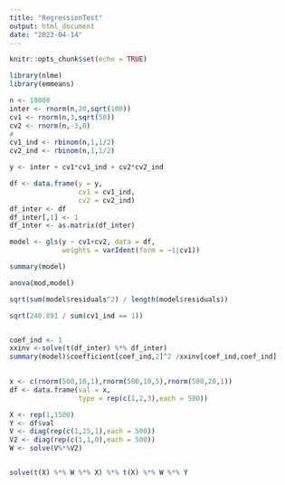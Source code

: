 ```yaml
---
title: "RegressionTest"
output: html_document
date: "2023-04-14"
---
```


```r
knitr::opts_chunk$set(echo = TRUE)
```

```r
library(nlme)
library(emmeans)

n <- 10000
inter <- rnorm(n,20,sqrt(100)) 
cv1 <- rnorm(n,3,sqrt(50))
cv2 <- rnorm(n,-3,0)
# 
cv1_ind <- rbinom(n,1,1/2)
cv2_ind <- rbinom(n,1,1/2)

y <- inter + cv1*cv1_ind + cv2*cv2_ind

df <- data.frame(y = y,
                 cv1 = cv1_ind,
                 cv2 = cv2_ind)
df_inter <- df
df_inter[,1] <- 1
df_inter <- as.matrix(df_inter)

model <- gls(y ~ cv1+cv2, data = df,
             weights = varIdent(form = ~1|cv1))

summary(model)

anova(mod,model)

sqrt(sum(model$residuals^2) / length(model$residuals))

sqrt(240.891 / sum(cv1_ind == 1))


coef_ind <- 1
xxinv <-solve(t(df_inter) %*% df_inter)
summary(model)$coefficient[coef_ind,2]^2 /xxinv[coef_ind,coef_ind]
  


```


```r

x <- c(rnorm(500,10,1),rnorm(500,10,5),rnorm(500,20,1))
df <- data.frame(val = x,
                 type = rep(c(1,2,3),each = 500))

X <- rep(1,1500)
Y <- df$val
V <- diag(rep(c(1,25,1),each = 500))
V2 <- diag(rep(c(1,1,0),each = 500))
W <- solve(V%*%V2)


solve(t(X) %*% W %*% X) %*% t(X) %*% W %*% Y
```
